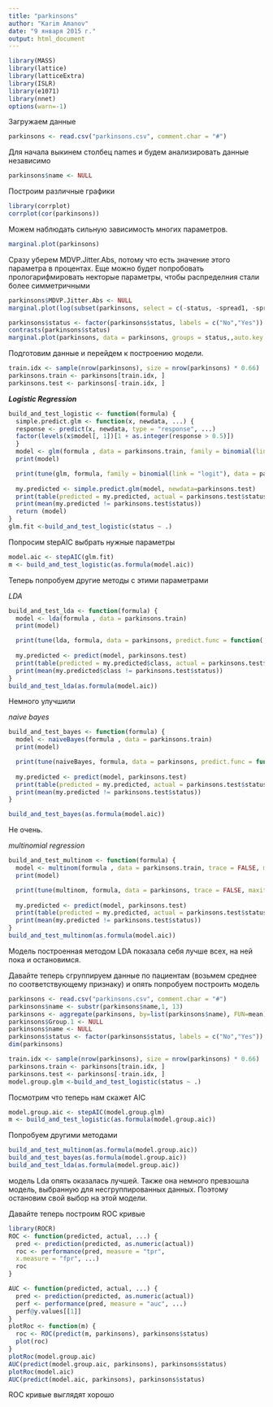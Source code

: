 ```yaml
---
title: "parkinsons"
author: "Karim Amanov"
date: "9 января 2015 г."
output: html_document
---
```



```r
library(MASS)
library(lattice)
library(latticeExtra)
library(ISLR)
library(e1071)
library(nnet)
options(warn=-1)

```

Загружаем данные
```r
parkinsons <- read.csv("parkinsons.csv", comment.char = "#")

```
Для начала выкинем столбец names и будем анализировать данные независимо
```r
parkinsons$name <- NULL
```
Построим различные графики

```r
library(corrplot)
corrplot(cor(parkinsons))
```

Можем наблюдать сильную зависимость многих параметров. 

```r
marginal.plot(parkinsons)
```

Сразу уберем MDVP.Jitter.Abs, потому что есть значение этого параметра в процентах. Еще можно будет попробовать прологарифмировать некторые параметры, чтобы распределния стали более симметричными

```r
parkinsons$MDVP.Jitter.Abs <- NULL
marginal.plot(log(subset(parkinsons, select = c(-status, -spread1, -spread2, -MDVP.Fo.Hz., -MDVP.Fhi.Hz.))))

```

```r
parkinsons$status <- factor(parkinsons$status, labels = c("No","Yes"))
contrasts(parkinsons$status)
marginal.plot(parkinsons, data = parkinsons, groups = status,,auto.key = list(lines = TRUE, title ="Status",cex.title = 1))
```

Подготовим данные и перейдем к построению модели.
```r
train.idx <- sample(nrow(parkinsons), size = nrow(parkinsons) * 0.66)
parkinsons.train <- parkinsons[train.idx, ]
parkinsons.test <- parkinsons[-train.idx, ]
```

***Logistic Regression***
```r
build_and_test_logistic <- function(formula) {
  simple.predict.glm <- function(x, newdata, ...) {
  response <- predict(x, newdata, type = "response", ...)
  factor(levels(x$model[, 1])[1 + as.integer(response > 0.5)]) 
  }
  model <- glm(formula , data = parkinsons.train, family = binomial(link = "logit"))
  print(model)

  print(tune(glm, formula, family = binomial(link = "logit"), data = parkinsons, predict.func = simple.predict.glm, tunecontrol = tune.control(sampling = "cross",cross = 10)))
  
  my.predicted <- simple.predict.glm(model, newdata=parkinsons.test)
  print(table(predicted = my.predicted, actual = parkinsons.test$status))
  print(mean(my.predicted != parkinsons.test$status))
  return (model)
}
glm.fit <-build_and_test_logistic(status ~ .)
```

Попросим stepAIC выбрать нужные параметры

```r
model.aic <- stepAIC(glm.fit)
m <- build_and_test_logistic(as.formula(model.aic))
```

Теперь попробуем другие методы с этими параметрами

*LDA*
```r
build_and_test_lda <- function(formula) {
  model <- lda(formula , data = parkinsons.train)
  print(model)

  print(tune(lda, formula, data = parkinsons, predict.func = function(...) predict(...)$class, tunecontrol = tune.control(sampling = "cross",cross = 10)))
  
  my.predicted <- predict(model, parkinsons.test)
  print(table(predicted = my.predicted$class, actual = parkinsons.test$status))
  print(mean(my.predicted$class != parkinsons.test$status))
}
build_and_test_lda(as.formula(model.aic))
```
Немного улучшили

*naive bayes*
```r
build_and_test_bayes <- function(formula) {
  model <- naiveBayes(formula , data = parkinsons.train)
  print(model)

  print(tune(naiveBayes, formula, data = parkinsons, predict.func = function(...) predict(...), tunecontrol = tune.control(sampling = "cross",cross = 10)))
  
  my.predicted <- predict(model, parkinsons.test)
  print(table(predicted = my.predicted, actual = parkinsons.test$status))
  print(mean(my.predicted != parkinsons.test$status))
}

build_and_test_bayes(as.formula(model.aic))
```
Не очень.

*multinomial regression*
```r
build_and_test_multinom <- function(formula) {
  model <- multinom(formula , data = parkinsons.train, trace = FALSE, maxit = 4000)
  print(model)

  print(tune(multinom, formula, data = parkinsons, trace = FALSE, maxit = 4000, predict.func = function(...) predict(...), tunecontrol = tune.control(sampling = "cross",cross = 10)))
  
  my.predicted <- predict(model, parkinsons.test)
  print(table(predicted = my.predicted, actual = parkinsons.test$status))
  print(mean(my.predicted != parkinsons.test$status))
}
build_and_test_multinom(as.formula(model.aic))
```

Модель построенная методом LDA показала себя лучше всех, на ней пока и остановимся.

Давайте теперь сгруппируем данные по пациентам (возьмем среднее по соответствующему признаку) и опять попробуем построить модель
```r
parkinsons <- read.csv("parkinsons.csv", comment.char = "#")
parkinsons$name <- substr(parkinsons$name,1, 13)
parkinsons <- aggregate(parkinsons, by=list(parkinsons$name), FUN=mean)
parkinsons$Group.1 <- NULL
parkinsons$name <- NULL
parkinsons$status <- factor(parkinsons$status, labels = c("No","Yes"))
dim(parkinsons)

train.idx <- sample(nrow(parkinsons), size = nrow(parkinsons) * 0.66)
parkinsons.train <- parkinsons[train.idx, ]
parkinsons.test <- parkinsons[-train.idx, ]
model.group.glm <-build_and_test_logistic(status ~ .)
```

Посмотрим что теперь нам скажет AIC
```r
model.group.aic <- stepAIC(model.group.glm)
m <- build_and_test_logistic(as.formula(model.group.aic))

```

Попробуем другими методами
```r
build_and_test_multinom(as.formula(model.group.aic))
build_and_test_bayes(as.formula(model.group.aic))
build_and_test_lda(as.formula(model.group.aic))
```
модель Lda опять оказалась лучшей. Также она немного превзошла модель, выбранную для несгруппированных данных. Поэтому остановим свой выбор на этой модели.

Давайте теперь построим ROC кривые

```r
library(ROCR)
ROC <- function(predicted, actual, ...) {
  pred <- prediction(predicted, as.numeric(actual))
  roc <- performance(pred, measure = "tpr",
  x.measure = "fpr", ...)
  roc
}

AUC <- function(predicted, actual, ...) {
  pred <- prediction(predicted, as.numeric(actual))
  perf <- performance(pred, measure = "auc", ...)
  perf@y.values[[1]]
}
plotRoc <- function(m) {
  roc <- ROC(predict(m, parkinsons), parkinsons$status)
  plot(roc)
}
plotRoc(model.group.aic)
AUC(predict(model.group.aic, parkinsons), parkinsons$status)
plotRoc(model.aic)
AUC(predict(model.aic, parkinsons), parkinsons$status)

```

ROC кривые выглядят хорошо